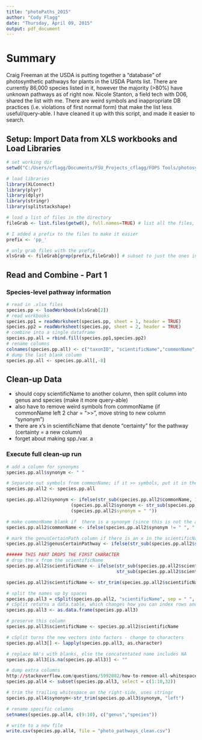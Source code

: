 ```yaml
---
title: "photoPaths_2015"
author: "Cody Flagg"
date: "Thursday, April 09, 2015"
output: pdf_document
---
```


# Summary
Craig Freeman at the USDA is putting together a "database" of photosynthetic pathways for plants in the USDA Plants list. There are currently 86,000 species listed in it, however the majority (>80%) have unknown pathways as of right now. Nicole Stanton, a field tech with D06, shared the list with me. There are weird symbols and inappropriate DB practices (i.e. violations of first normal form) that make the list less useful/query-able. I have cleaned it up with this script, and made it easier to search. 


## Setup: Import Data from XLS workbooks and Load Libraries
```r
# set working dir
setwd("C:/Users/cflagg/Documents/FSU_Projects_cflagg/FOPS Tools/photosynthetic_pathway_data_USDA")

# load libraries
library(XLConnect)
library(plyr)
library(dplyr)
library(stringr)
library(splitstackshape)

# load a list of files in the directory
fileGrab <- list.files(getwd(), full.names=TRUE) # list all the files, full.names=TRUE is necessary for ldplay/lapply to work below

# I added a prefix to the files to make it easier
prefix <- 'pp_'

# only grab files with the prefix
xlsGrab <- fileGrab[grep(prefix,fileGrab)] # subset to just the ones in your module, using prefix

```

## Read and Combine - Part 1
### Species-level pathway information 
```r
# read in .xlsx files
species.pp <- loadWorkbook(xlsGrab[2])
# read workbooks 
species.pp1 = readWorksheet(species.pp, sheet = 1, header = TRUE)
species.pp2 = readWorksheet(species.pp, sheet = 2, header = TRUE)
# combine into a single dataframe
species.pp.all = rbind.fill(species.pp1,species.pp2)
# rename columns
colnames(species.pp.all) <- c("taxonID", "scientificName","commonName","family","pathway","refType","reference")
# dump the last blank column
species.pp.all <- species.pp.all[,-8]
```

## Clean-up Data
* should copy scientificName to another column, then split column into genus and species (make it more query-able)
* also have to remove weird symbols from commonName (if commonName left 2 char = ">>", move string to new column "synonym")
* there are x's in scientificName that denote "certainty" for the pathway (certainty = a new column)
* forget about making spp./var. a 

### Execute full clean-up run
```r
# add a column for synonyms
species.pp.all$synonym <- " " 

# Separate out symbols from commonName; if it >> symbols, put it in the synonym column
species.pp.all2 <- species.pp.all

species.pp.all2$synonym <- ifelse(str_sub(species.pp.all2$commonName, 1,2) == ">>", 
                        (species.pp.all2$synonym <- str_sub(species.pp.all2$commonName,3,nchar(species.pp.all2$commonName))) , 
                        (species.pp.all2$synonym = " "))

# make commonName blank if  there is a synonym (since this is not the actual common name)
species.pp.all2$commonName <- ifelse(species.pp.all2$synonym != " ", " ", species.pp.all2$commonName)

# mark the genusCertainPath column if there is an x in the scientificName
species.pp.all2$genusCertainPathway <- ifelse(str_sub(species.pp.all2$scientificName,1,1) == "x", "genus inferred", " ") 

###### THIS PART DROPS THE FIRST CHARACTER
# drop the x from the scientificName
species.pp.all2$scientificName <- ifelse(str_sub(species.pp.all2$scientificName,1,1) == "x" , 
                                         str_sub(species.pp.all2$scientificName,2,nchar(species.pp.all2$scientificName)), str_sub(species.pp.all2$scientificName,0,nchar(species.pp.all2$scientificName)))

species.pp.all2$scientificName <- str_trim(species.pp.all2$scientificName, "left")

# split the names up by spaces
species.pp.all3 = cSplit(species.pp.all2, "scientificName", sep = " ", fixed = TRUE)
# cSplit returns a data.table, which changes how you can index rows and columns...
species.pp.all3 <- as.data.frame(species.pp.all3)

# preserve this column
species.pp.all3$scientificName <- species.pp.all2$scientificName

# cSplit turns the new vectors into factors - change to characters
species.pp.all3[] <- lapply(species.pp.all3, as.character)

# replace NA's with blanks, else the concatentated name includes NA
species.pp.all3[is.na(species.pp.all3)] <- ""

# dump extra columns
http://stackoverflow.com/questions/5992082/how-to-remove-all-whitespace-from-a-string
species.pp.all4 <- subset(species.pp.all3, select = c(1:10,32))

# trim the trailing whitespace on the right-side, uses stringr
species.pp.all4$synonym<-str_trim(species.pp.all3$synonym, "left")

# rename specific columns
setnames(species.pp.all4, c(9:10), c("genus","species"))

# write to a new file
write.csv(species.pp.all4, file = "photo_pathways_clean.csv")
```






